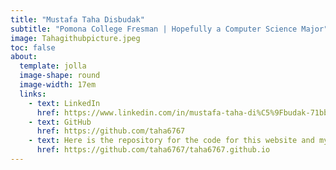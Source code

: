 ```yaml
---
title: "Mustafa Taha Disbudak"
subtitle: "Pomona College Fresman | Hopefully a Computer Science Major"
image: Tahagithubpicture.jpeg
toc: false
about: 
  template: jolla
  image-shape: round
  image-width: 17em
  links:
    - text: LinkedIn
      href: https://www.linkedin.com/in/mustafa-taha-di%C5%9Fbudak-71bbb81b2/
    - text: GitHub
      href: https://github.com/taha6767
    - text: Here is the repository for the code for this website and my handsome picture
      href: https://github.com/taha6767/taha6767.github.io
---
```

